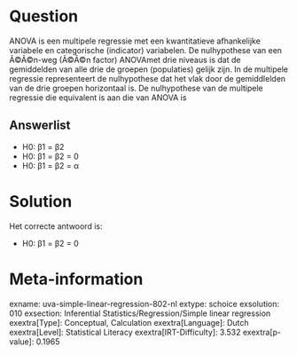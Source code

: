 Question
========

ANOVA is een multipele regressie met een kwantitatieve afhankelijke
variabele en categorische (indicator) variabelen. De nulhypothese van
een Ã©Ã©n-weg (Ã©Ã©n factor) ANOVAmet drie niveaus is dat de gemiddelden
van alle drie de groepen (populaties) gelijk zijn. In de multipele
regressie representeert de nulhypothese dat het vlak door de
gemiddlelden van de drie groepen horizontaal is. De nulhypothese van de
multipele regressie die equivalent is aan die van ANOVA is


Answerlist
----------

* H0: β1 = β2
* H0: β1 = β2 = 0
* H0: β1 = β2 = α

Solution
========

Het correcte antwoord is: 

* H0: β1 = β2 = 0

Meta-information
================
exname: uva-simple-linear-regression-802-nl
extype: schoice
exsolution: 010
exsection: Inferential Statistics/Regression/Simple linear regression
exextra[Type]: Conceptual, Calculation
exextra[Language]: Dutch
exextra[Level]: Statistical Literacy
exextra[IRT-Difficulty]: 3.532
exextra[p-value]: 0.1965
